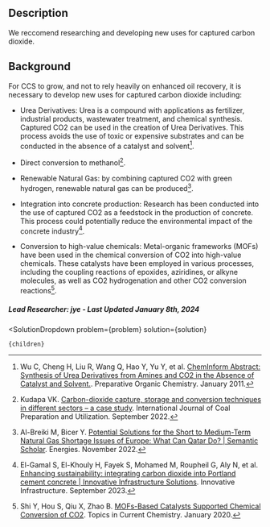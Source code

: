 


## Description

We reccomend researching and developing new uses for captured carbon dioxide.

## Background

For CCS to grow, and not to rely heavily on enhanced oil recovery, it is necessary to develop new uses for captured carbon dioxide including:

- Urea Derivatives: Urea is a compound with applications as fertilizer, industrial products, wastewater treatment, and chemical synthesis. Captured CO2 can be used in the creation of Urea Derivatives. This process avoids the use of toxic or expensive substrates and can be conducted in the absence of a catalyst and solvent[^"1"]. 

- Direct conversion to methanol[^"2"].

- Renewable Natural Gas: by combining captured CO2 with green hydrogen, renewable natural gas can be produced[^"4"]. 

- Integration into concrete production: Research has been conducted into the use of captured CO2 as a feedstock in the production of concrete. This process could potentially reduce the environmental impact of the concrete industry[^"5"].

- Conversion to high-value chemicals: Metal-organic frameworks (MOFs) have been used in the chemical conversion of CO2 into high-value chemicals. These catalysts have been employed in various processes, including the coupling reactions of epoxides, aziridines, or alkyne molecules, as well as CO2 hydrogenation and other CO2 conversion reactions[^"6"].

##### Lead Researcher: jye - Last Updated January 8th, 2024

[^"1"]: Wu C, Cheng H, Liu R, Wang Q, Hao Y, Yu Y, et al. [ChemInform Abstract: Synthesis of Urea Derivatives from Amines and CO2 in the Absence of Catalyst and Solvent.](https://www.semanticscholar.org/paper/Synthesis-of-Urea-Derivatives-from-Amines-and-CO2-Wu-Cheng/987de9420f0423dd503422240daa57d6386e483a). Preparative Organic Chemistry. January 2011.
[^"2"]: Kudapa VK. [Carbon-dioxide capture, storage and conversion techniques in different sectors – a case study](https://www.semanticscholar.org/paper/Carbon-dioxide-capture%2C-storage-and-conversion-in-%E2%80%93-Kudapa/fa2bac2adb70bc0f766cc5f98a24a0d891ed8530). International Journal of Coal Preparation and Utilization. September 2022.
[^"3"]:  [](). 
[^"4"]: Al-Breiki M, Bicer Y. [Potential Solutions for the Short to Medium-Term Natural Gas Shortage Issues of Europe: What Can Qatar Do? | Semantic Scholar](https://www.semanticscholar.org/paper/Potential-Solutions-for-the-Short-to-Medium-Term-of-Al-Breiki-Bi%C3%A7er/c6b106eae3952f2c6b84d5cedcddebd9f721efd6). Energies. November 2022.
[^"5"]: El-Gamal S, El-Khouly H, Fayek S, Mohamed M, Roupheil G, Aly N, et al.  [Enhancing sustainability: integrating carbon dioxide into Portland cement concrete | Innovative Infrastructure Solutions](https://www.semanticscholar.org/paper/Enhancing-sustainability%3A-integrating-carbon-into-El-Gamal-El-Khouly/4a1654315679ae416a1ae1a8c3e3b7e7dcb72b95). Innovative Infrastructure. September 2023. 
[^"6"]: Shi Y, Hou S, Qiu X, Zhao B. [MOFs-Based Catalysts Supported Chemical Conversion of CO2](https://pubmed.ncbi.nlm.nih.gov/31903506/). Topics in Current Chemistry. January 2020. 

  <SolutionDropdown 
    problem={problem} 
    solution={solution}
  >
    {children}
  </SolutionDropdown>
